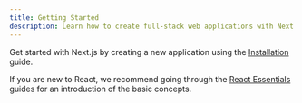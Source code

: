 ```yaml
---
title: Getting Started
description: Learn how to create full-stack web applications with Next.js.
---
```


Get started with Next.js by creating a new application using the [Installation](/docs/getting-started/installation) guide.

If you are new to React, we recommend going through the [React Essentials](/docs/getting-started/react-essentials) guides for an introduction of the basic concepts.
